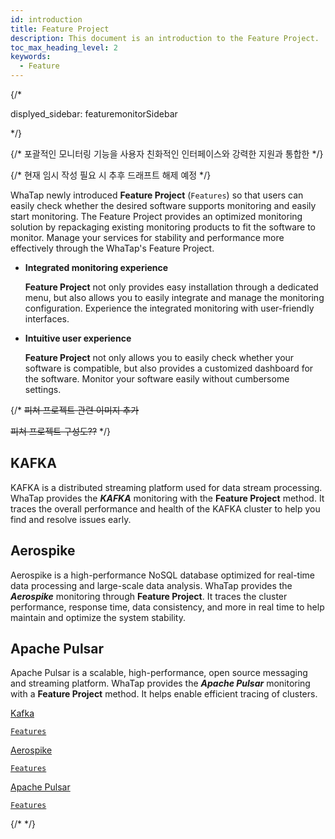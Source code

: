 ```yaml
---
id: introduction
title: Feature Project
description: This document is an introduction to the Feature Project.
toc_max_heading_level: 2
keywords:
  - Feature
---
```



{/* 

displyed_sidebar: featuremonitorSidebar 

*/}

{/* 포괄적인 모니터링 기능을 사용자 친화적인 인터페이스와 강력한 지원과 통합한 */}

{/* 현재 임시 작성 필요 시 추후 드래프트 해제 예정 */}

WhaTap newly introduced **Feature Project** (<code class='Features'>Features</code>) so that users can easily check whether the desired software supports monitoring and easily start monitoring. The Feature Project provides an optimized monitoring solution by repackaging existing monitoring products to fit the software to monitor. Manage your services for stability and performance more effectively through the WhaTap's Feature Project. 

- **Integrated monitoring experience**

  **Feature Project** not only provides easy installation through a dedicated menu, but also allows you to easily integrate and manage the monitoring configuration. Experience the integrated monitoring with user-friendly interfaces. 

- **Intuitive user experience**

  **Feature Project** not only allows you to easily check whether your software is compatible, but also provides a customized dashboard for the software. Monitor your software easily without cumbersome settings. 

{/* ~~피쳐 프로젝트 관련 이미지 추가~~

~~피쳐 프로젝트 구성도??~~ */}

## KAFKA

KAFKA is a distributed streaming platform used for data stream processing. WhaTap provides the **_KAFKA_** monitoring with the **Feature Project** method. It traces the overall performance and health of the KAFKA cluster to help you find and resolve issues early.

## Aerospike

Aerospike is a high-performance NoSQL database optimized for real-time data processing and large-scale data analysis. WhaTap provides the **_Aerospike_** monitoring through **Feature Project**. It traces the cluster performance, response time, data consistency, and more in real time to help maintain and optimize the system stability. 

## Apache Pulsar

Apache Pulsar is a scalable, high-performance, open source messaging and streaming platform. WhaTap provides the **_Apache Pulsar_** monitoring with a **Feature Project** method. It helps enable efficient tracing of clusters. 

<div class='flex-container-s features'>

<a href='kafka-introduction'>
<div class='apm-agent'>
<div class='logo'>
<LinkImage img='index-icon/product-kafka-l.svg' desc='kafka' />
</div>
<div class='int'>
<p>Kafka</p>
<code class='Features'>Features</code>
</div>
</div>
</a>

<a href='aerospike-introduction'>
<div class='apm-agent'>
<div class='logo'>
<LinkImage img='index-icon/product-aerospike-l.svg' desc='aerospike' />
</div>
<div class='int'>
<p>Aerospike</p>
<code class='Features'>Features</code>
</div>
</div>
</a>

<a href='apache-pulsar-introduction'>
<div class='apm-agent'>
<div class='logo'>
<LinkImage img='index-icon/product-apache-pulsar-l.svg' desc='apache-pulsar' />
</div>
<div class='int'>
<p>Apache Pulsar</p>
<code class='Features'>Features</code>
</div>
</div>
</a>

</div>

{/* <DocCardList/> */}
